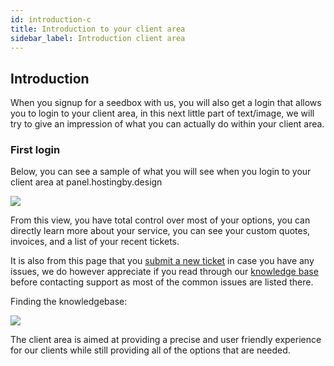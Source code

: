 ```yaml
---
id: introduction-c
title: Introduction to your client area
sidebar_label: Introduction client area
---
```


## Introduction

When you signup for a seedbox with us, you will also get a login that allows you to login to your client area, in this next little part of text/image, we will try to give an impression of what you can actually do within your client area.

### First login

Below, you can see a sample of what you will see when you login to your client area at panel.hostingby.design

![](http://i.imgur.com/e1vLHyY.png)

From this view, you have total control over most of your options, you can directly learn more about your service, you can see your custom quotes, invoices, and a list of your recent tickets.

It is also from this page that you [submit a new ticket](https://panel.hostingby.design/submitticket.php) in case you have any issues, we do however appreciate if you read through our [knowledge base](https://docs.hostingby.design) before contacting support as most of the common issues are listed there.

Finding the knowledgebase:

![](http://i.imgur.com/0VzX9LD.png)

The client area is aimed at providing a precise and user friendly experience for our clients while still providing all of the options that are needed.
